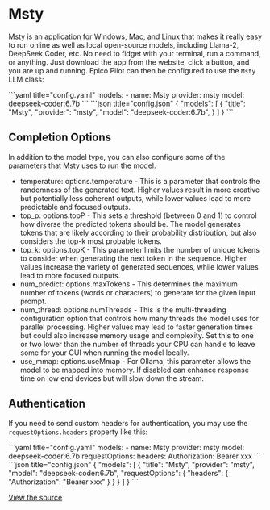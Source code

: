 
# Msty

[Msty](https://msty.app/) is an application for Windows, Mac, and Linux that makes it really easy to run online as well as local open-source models, including Llama-2, DeepSeek Coder, etc. No need to fidget with your terminal, run a command, or anything. Just download the app from the website, click a button, and you are up and running. Epico Pilot can then be configured to use the `Msty` LLM class:

<Tabs groupId="config-example">
  <TabItem value="yaml" label="YAML">
  ```yaml title="config.yaml"
  models:
    - name: Msty
      provider: msty
      model: deepseek-coder:6.7b
  ```
  </TabItem>
  <TabItem value="json" label="JSON">
  ```json title="config.json"
  {
    "models": [
      {
        "title": "Msty",
        "provider": "msty",
        "model": "deepseek-coder:6.7b",
      }
    ]
  }
  ```
  </TabItem>
</Tabs>

## Completion Options

In addition to the model type, you can also configure some of the parameters that Msty uses to run the model.

- temperature: options.temperature - This is a parameter that controls the randomness of the generated text. Higher values result in more creative but potentially less coherent outputs, while lower values lead to more predictable and focused outputs.
- top_p: options.topP - This sets a threshold (between 0 and 1) to control how diverse the predicted tokens should be. The model generates tokens that are likely according to their probability distribution, but also considers the top-k most probable tokens.
- top_k: options.topK - This parameter limits the number of unique tokens to consider when generating the next token in the sequence. Higher values increase the variety of generated sequences, while lower values lead to more focused outputs.
- num_predict: options.maxTokens - This determines the maximum number of tokens (words or characters) to generate for the given input prompt.
- num_thread: options.numThreads - This is the multi-threading configuration option that controls how many threads the model uses for parallel processing. Higher values may lead to faster generation times but could also increase memory usage and complexity. Set this to one or two lower than the number of threads your CPU can handle to leave some for your GUI when running the model locally.
- use_mmap: options.useMmap - For Ollama, this parameter allows the model to be mapped into memory. If disabled can enhance response time on low end devices but will slow down the stream.

## Authentication

If you need to send custom headers for authentication, you may use the `requestOptions.headers` property like this:

<Tabs groupId="config-example">
  <TabItem value="yaml" label="YAML">
  ```yaml title="config.yaml"
  models:
    - name: Msty
      provider: msty
      model: deepseek-coder:6.7b
      requestOptions:
        headers:
          Authorization: Bearer xxx
  ```
  </TabItem>
  <TabItem value="json" label="JSON">
  ```json title="config.json"
  {
    "models": [
      {
        "title": "Msty",
        "provider": "msty",
        "model": "deepseek-coder:6.7b",
        "requestOptions": {
          "headers": {
            "Authorization": "Bearer xxx"
          }
        }
      }
    ]
  }
  ```
  </TabItem>
</Tabs>

[View the source](https://github.com/Mindbowser/co-pilot/blob/main/core/llm/llms/Msty.ts)
